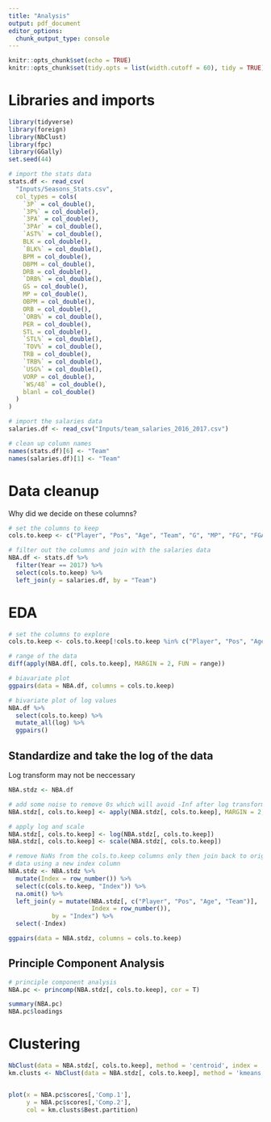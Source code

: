 ```yaml
---
title: "Analysis"
output: pdf_document
editor_options: 
  chunk_output_type: console
---
```


```r
knitr::opts_chunk$set(echo = TRUE)
knitr::opts_chunk$set(tidy.opts = list(width.cutoff = 60), tidy = TRUE)
```

# Libraries and imports
```r
library(tidyverse)
library(foreign)
library(NbClust)
library(fpc)
library(GGally)
set.seed(44)

# import the stats data
stats.df <- read_csv(
  "Inputs/Seasons_Stats.csv",
  col_types = cols(
    `3P` = col_double(),
    `3P%` = col_double(),
    `3PA` = col_double(),
    `3PAr` = col_double(),
    `AST%` = col_double(),
    BLK = col_double(),
    `BLK%` = col_double(),
    BPM = col_double(),
    DBPM = col_double(),
    DRB = col_double(),
    `DRB%` = col_double(),
    GS = col_double(),
    MP = col_double(),
    OBPM = col_double(),
    ORB = col_double(),
    `ORB%` = col_double(),
    PER = col_double(),
    STL = col_double(),
    `STL%` = col_double(),
    `TOV%` = col_double(),
    TRB = col_double(),
    `TRB%` = col_double(),
    `USG%` = col_double(),
    VORP = col_double(),
    `WS/48` = col_double(),
    blanl = col_double()
  )
)

# import the salaries data
salaries.df <- read_csv("Inputs/team_salaries_2016_2017.csv")

# clean up column names
names(stats.df)[6] <- "Team"
names(salaries.df)[1] <- "Team"
```


# Data cleanup
Why did we decide on these columns?

```r
# set the columns to keep
cols.to.keep <- c("Player", "Pos", "Age", "Team", "G", "MP", "FG", "FGA", "3P", "3PA", "2P", "2PA", "FT", "FTA", "TRB", "AST", "STL", "BLK", "PTS")

# filter out the columns and join with the salaries data
NBA.df <- stats.df %>% 
  filter(Year == 2017) %>% 
  select(cols.to.keep) %>% 
  left_join(y = salaries.df, by = "Team")
```

# EDA

```r
# set the columns to explore
cols.to.keep <- cols.to.keep[!cols.to.keep %in% c("Player", "Pos", "Age", "Team")]

# range of the data
diff(apply(NBA.df[, cols.to.keep], MARGIN = 2, FUN = range))

# biavariate plot
ggpairs(data = NBA.df, columns = cols.to.keep)

# bivariate plot of log values
NBA.df %>% 
  select(cols.to.keep) %>% 
  mutate_all(log) %>% 
  ggpairs()
```

## Standardize and take the log of the data
Log transform may not be neccessary
```r
NBA.stdz <- NBA.df

# add some noise to remove 0s which will avoid -Inf after log transformation
NBA.stdz[, cols.to.keep] <- apply(NBA.stdz[, cols.to.keep], MARGIN = 2, jitter, amount = 0.001)

# apply log and scale
NBA.stdz[, cols.to.keep] <- log(NBA.stdz[, cols.to.keep])
NBA.stdz[, cols.to.keep] <- scale(NBA.stdz[, cols.to.keep])

# remove NaNs from the cols.to.keep columns only then join back to original
# data using a new index column
NBA.stdz <- NBA.stdz %>% 
  mutate(Index = row_number()) %>% 
  select(c(cols.to.keep, "Index")) %>% 
  na.omit() %>% 
  left_join(y = mutate(NBA.stdz[, c("Player", "Pos", "Age", "Team")],
                       Index = row_number()),
            by = "Index") %>% 
  select(-Index)

ggpairs(data = NBA.stdz, columns = cols.to.keep)
```

## Principle Component Analysis
```r
# principle component analysis
NBA.pc <- princomp(NBA.stdz[, cols.to.keep], cor = T)

summary(NBA.pc)
NBA.pc$loadings
```


# Clustering
```r
NbClust(data = NBA.stdz[, cols.to.keep], method = 'centroid', index = 'ch')
km.clusts <- NbClust(data = NBA.stdz[, cols.to.keep], method = 'kmeans', index = 'ch')


plot(x = NBA.pc$scores[,'Comp.1'],
     y = NBA.pc$scores[,'Comp.2'],
     col = km.clusts$Best.partition)
```




